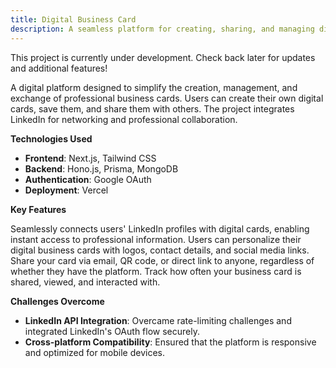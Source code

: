 ```yaml
---
title: Digital Business Card
description: A seamless platform for creating, sharing, and managing digital business cards with LinkedIn integration for professional networking.
---
```


<Note>
  This project is currently under development. Check back later for updates and
  additional features!
</Note>

A digital platform designed to simplify the creation, management, and exchange of professional business cards.
Users can create their own digital cards, save them, and share them with others. The project integrates LinkedIn for networking and professional collaboration.

**Technologies Used**

- **Frontend**: Next.js, Tailwind CSS
- **Backend**: Hono.js, Prisma, MongoDB
- **Authentication**: Google OAuth
- **Deployment**: Vercel

**Key Features**

<Steps>
  <Step title="Linkedin Integration">
    Seamlessly connects users' LinkedIn profiles with digital cards, enabling
    instant access to professional information.
  </Step>
  <Step title="Customizable Digital Cards">
    Users can personalize their digital business cards with logos, contact
    details, and social media links.
  </Step>
  <Step title="Real-time Sharing">
    Share your card via email, QR code, or direct link to anyone, regardless of
    whether they have the platform.
  </Step>
  <Step title="Analytics Dashboard">
    Track how often your business card is shared, viewed, and interacted with.
  </Step>
</Steps>

**Challenges Overcome**

- **LinkedIn API Integration**: Overcame rate-limiting challenges and integrated LinkedIn's OAuth flow securely.
- **Cross-platform Compatibility**: Ensured that the platform is responsive and optimized for mobile devices.
